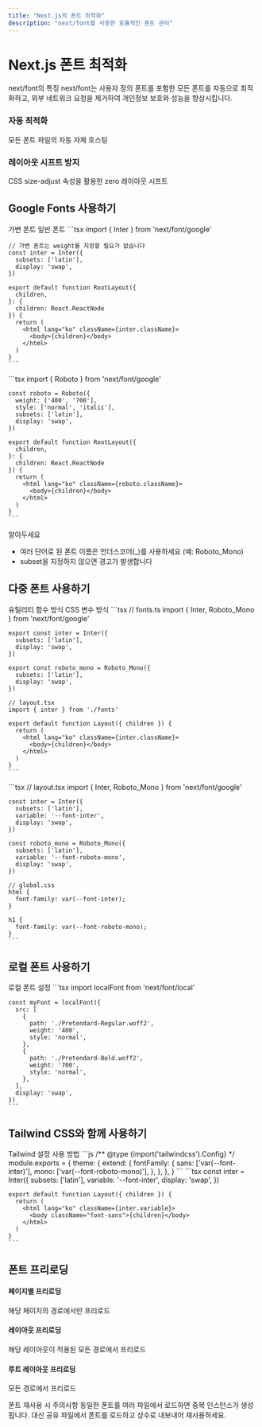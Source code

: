 ```yaml
---
title: "Next.js의 폰트 최적화"
description: "next/font를 사용한 효율적인 폰트 관리"
---
```



# Next.js 폰트 최적화

<Card className="mb-6">
  <CardHeader>
    <CardTitle>next/font의 특징</CardTitle>
    <CardDescription>
      next/font는 사용자 정의 폰트를 포함한 모든 폰트를 자동으로 최적화하고, 외부 네트워크 요청을 제거하여 개인정보 보호와 성능을 향상시킵니다.
    </CardDescription>
  </CardHeader>
  <CardContent>
    <div className="grid grid-cols-1 md:grid-cols-2 gap-4">
      <div className="p-4 bg-gray-50 rounded-lg">
        <h3 className="font-bold mb-2">자동 최적화</h3>
        <p>모든 폰트 파일의 자동 자체 호스팅</p>
      </div>
      <div className="p-4 bg-gray-50 rounded-lg">
        <h3 className="font-bold mb-2">레이아웃 시프트 방지</h3>
        <p>CSS size-adjust 속성을 활용한 zero 레이아웃 시프트</p>
      </div>
    </div>
  </CardContent>
</Card>

## Google Fonts 사용하기

<Tabs defaultValue="variable" className="mb-6">
  <TabsList>
    <TabsTrigger value="variable">가변 폰트</TabsTrigger>
    <TabsTrigger value="static">일반 폰트</TabsTrigger>
  </TabsList>
  <TabsContent value="variable">
    ```tsx
    import { Inter } from 'next/font/google'
    
    // 가변 폰트는 weight를 지정할 필요가 없습니다
    const inter = Inter({
      subsets: ['latin'],
      display: 'swap',
    })
    
    export default function RootLayout({
      children,
    }: {
      children: React.ReactNode
    }) {
      return (
        <html lang="ko" className={inter.className}>
          <body>{children}</body>
        </html>
      )
    }
    ```
  </TabsContent>
  <TabsContent value="static">
    ```tsx
    import { Roboto } from 'next/font/google'
    
    const roboto = Roboto({
      weight: ['400', '700'],
      style: ['normal', 'italic'],
      subsets: ['latin'],
      display: 'swap',
    })
    
    export default function RootLayout({
      children,
    }: {
      children: React.ReactNode
    }) {
      return (
        <html lang="ko" className={roboto.className}>
          <body>{children}</body>
        </html>
      )
    }
    ```
  </TabsContent>
</Tabs>

<Alert className="mb-6">
  <AlertTitle>알아두세요</AlertTitle>
  <AlertDescription>
    <ul className="list-disc list-inside">
      <li>여러 단어로 된 폰트 이름은 언더스코어(_)를 사용하세요 (예: Roboto_Mono)</li>
      <li>subset을 지정하지 않으면 경고가 발생합니다</li>
    </ul>
  </AlertDescription>
</Alert>

## 다중 폰트 사용하기

<Tabs defaultValue="utility" className="mb-6">
  <TabsList>
    <TabsTrigger value="utility">유틸리티 함수 방식</TabsTrigger>
    <TabsTrigger value="css">CSS 변수 방식</TabsTrigger>
  </TabsList>
  <TabsContent value="utility">
    ```tsx
    // fonts.ts
    import { Inter, Roboto_Mono } from 'next/font/google'
    
    export const inter = Inter({
      subsets: ['latin'],
      display: 'swap',
    })
    
    export const roboto_mono = Roboto_Mono({
      subsets: ['latin'],
      display: 'swap',
    })
    
    // layout.tsx
    import { inter } from './fonts'
    
    export default function Layout({ children }) {
      return (
        <html lang="ko" className={inter.className}>
          <body>{children}</body>
        </html>
      )
    }
    ```
  </TabsContent>
  <TabsContent value="css">
    ```tsx
    // layout.tsx
    import { Inter, Roboto_Mono } from 'next/font/google'
    
    const inter = Inter({
      subsets: ['latin'],
      variable: '--font-inter',
      display: 'swap',
    })
    
    const roboto_mono = Roboto_Mono({
      subsets: ['latin'],
      variable: '--font-roboto-mono',
      display: 'swap',
    })
    
    // global.css
    html {
      font-family: var(--font-inter);
    }
    
    h1 {
      font-family: var(--font-roboto-mono);
    }
    ```
  </TabsContent>
</Tabs>

## 로컬 폰트 사용하기

<Card className="mb-6">
  <CardHeader>
    <CardTitle>로컬 폰트 설정</CardTitle>
  </CardHeader>
  <CardContent>
    ```tsx
    import localFont from 'next/font/local'
    
    const myFont = localFont({
      src: [
        {
          path: './Pretendard-Regular.woff2',
          weight: '400',
          style: 'normal',
        },
        {
          path: './Pretendard-Bold.woff2',
          weight: '700',
          style: 'normal',
        },
      ],
      display: 'swap',
    })
    ```
  </CardContent>
</Card>

## Tailwind CSS와 함께 사용하기

<Tabs defaultValue="config" className="mb-6">
  <TabsList>
    <TabsTrigger value="config">Tailwind 설정</TabsTrigger>
    <TabsTrigger value="usage">사용 방법</TabsTrigger>
  </TabsList>
  <TabsContent value="config">
    ```js
    /** @type {import('tailwindcss').Config} */
    module.exports = {
      theme: {
        extend: {
          fontFamily: {
            sans: ['var(--font-inter)'],
            mono: ['var(--font-roboto-mono)'],
          },
        },
      },
    }
    ```
  </TabsContent>
  <TabsContent value="usage">
    ```tsx
    const inter = Inter({
      subsets: ['latin'],
      variable: '--font-inter',
      display: 'swap',
    })
    
    export default function Layout({ children }) {
      return (
        <html lang="ko" className={inter.variable}>
          <body className="font-sans">{children}</body>
        </html>
      )
    }
    ```
  </TabsContent>
</Tabs>

## 폰트 프리로딩

<Card className="mb-6">
  <CardContent>
    <div className="space-y-4">
      <div className="p-4 bg-gray-50 rounded-lg">
        <h4 className="font-bold">페이지별 프리로딩</h4>
        <p>해당 페이지의 경로에서만 프리로드</p>
      </div>
      <div className="p-4 bg-gray-50 rounded-lg">
        <h4 className="font-bold">레이아웃 프리로딩</h4>
        <p>해당 레이아웃이 적용된 모든 경로에서 프리로드</p>
      </div>
      <div className="p-4 bg-gray-50 rounded-lg">
        <h4 className="font-bold">루트 레이아웃 프리로딩</h4>
        <p>모든 경로에서 프리로드</p>
      </div>
    </div>
  </CardContent>
</Card>

<Alert>
  <AlertTitle>폰트 재사용 시 주의사항</AlertTitle>
  <AlertDescription>
    동일한 폰트를 여러 파일에서 로드하면 중복 인스턴스가 생성됩니다. 대신 공유 파일에서 폰트를 로드하고 상수로 내보내어 재사용하세요.
  </AlertDescription>
</Alert>